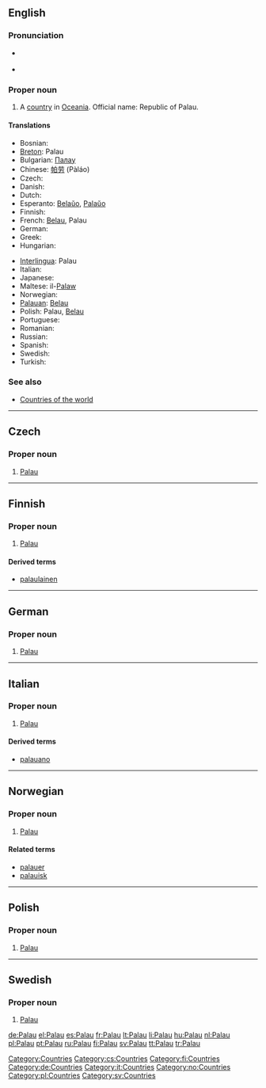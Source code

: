 ==English==
{{wikipedia}}

===Pronunciation===
* {{a|UK|US}} {{IPA|/pəˈlaʊ/}}
* {{audio|en-us-Palau.ogg|Audio (US)}}

===Proper noun===
{{en-proper noun}}

# A [[country]] in [[Oceania]]. Official name: Republic of Palau.

====Translations====
{{trans-top|Republic of Palau}}
* Bosnian: {{t-|bs|Palau|m}}
* [[Breton]]: Palau
* Bulgarian: [[Палау]]
* Chinese: [[帕劳]] (Pàláo)
* Czech: {{t-|cs|Palau}}
* Danish: {{t-|da|Palau}}
* Dutch: {{t+|nl|Palau}}
* Esperanto: [[Belaŭo]], [[Palaŭo]]
* Finnish: {{t+|fi|Palau}}
* French: [[Belau]], Palau
* German: {{t+|de|Palau}}
* Greek: {{t+|el|Παλάου|n|tr=Paláou|sc=Grek}}
* Hungarian: {{t+|hu|Palau}}
{{trans-mid}}
* [[Interlingua]]: Palau
* Italian: {{t-|it|Palau}}
* Japanese: {{t-|ja|パラオ|tr=Parao|sc=Jpan}}
* Maltese: il-[[Palaw]]
* Norwegian: {{t-|no|Palau}}
* [[Palauan]]: [[Belau]]
* Polish: Palau, [[Belau]]
* Portuguese: {{t+|pt|Palau}}
* Romanian: {{t-|ro|Palau|n}}
* Russian: {{t|ru|Палау|tr=Paláu}}
* Spanish: {{t+|es|Palaos}}
* Swedish: {{t+|sv|Palau}}
* Turkish: {{t+|tr|Palau}}
{{trans-bottom}}

===See also===
* [[Appendix:Countries of the world|Countries of the world]]

[[Category:Countries]]

----

==Czech==

===Proper noun===
{{cs-proper noun|g=}}

# [[#English|Palau]]

[[Category:cs:Countries]]

----

==Finnish==
{{wikipedia|lang=fi}}

===Proper noun===
{{fi-noun|proper=true}}

# [[#English|Palau]]

====Derived terms====
* [[palaulainen]]

[[Category:fi:Countries]]

----

==German==
{{wikipedia|lang=de}}

===Proper noun===
{{infl|de|proper noun|g=n}}

# [[#English|Palau]]

[[Category:de:Countries]]

----

==Italian==
{{wikipedia|lang=it}}

===Proper noun===
{{infl|it|proper noun|g=m}}

# [[#English|Palau]]

====Derived terms====
* [[palauano]]

[[Category:it:Countries]]

----

==Norwegian==

===Proper noun===
{{infl|no|proper noun}}

# [[#English|Palau]]

====Related terms====
* [[palauer]]
* [[palauisk]]

[[Category:no:Countries]]

----

==Polish==

===Proper noun===
{{infl|pl|proper noun|g=n|undeclinable}}

# [[#English|Palau]]

[[Category:pl:Countries]]

----

==Swedish==

===Proper noun===
{{infl|sv|proper noun}}

# [[#English|Palau]]

[[Category:sv:Countries]]

[[de:Palau]]
[[el:Palau]]
[[es:Palau]]
[[fr:Palau]]
[[lt:Palau]]
[[li:Palau]]
[[hu:Palau]]
[[nl:Palau]]
[[pl:Palau]]
[[pt:Palau]]
[[ru:Palau]]
[[fi:Palau]]
[[sv:Palau]]
[[tt:Palau]]
[[tr:Palau]]